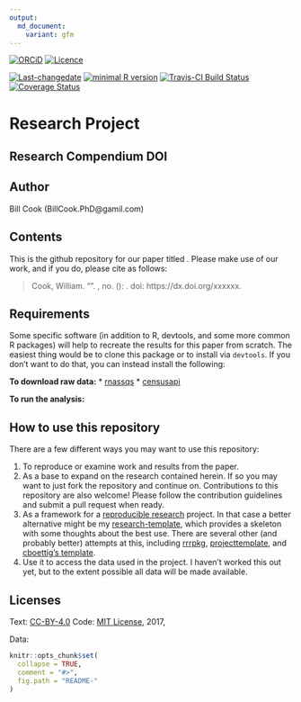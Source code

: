 ```yaml
---
output:
  md_document:
    variant: gfm
---
```


<!-- README.md is generated from README.Rmd. Please edit that file -->

[![ORCiD](https://img.shields.io/badge/ORCiD-0000--0002--3410--3732-green.svg)](http://orcid.org/0000-0002-3410-3732) 
[![Licence](https://img.shields.io/github/license/mashape/apistatus.svg)](http://choosealicense.com/licenses/mit/) 

[![Last-changedate](https://img.shields.io/badge/last%20change-`r gsub('-', '--', Sys.Date())`-brightgreen.svg)](https://github.com/<username>/<PROJECT NAME>/commits/master) 
[![minimal R version](https://img.shields.io/badge/R%3E%3D-3.0.3-brightgreen.svg)](https://cran.r-project.org/) 
[![Travis-CI Build Status](https://travis-ci.org/<username>/<PROJECT NAME>.png?branch=master)](https://travis-ci.org/<username>/<PROJECT NAME>) 
[![Coverage Status](https://coveralls.io/repos/github/<username>/<PROJECT NAME>/badge.svg?branch=master)](https://coveralls.io/github/<username>/<PROJECT NAME>?branch=master)

# Research Project

## Research Compendium DOI

## Author

Bill Cook (BillCook.PhD@gamil.com)

## Contents

This is the github repository for our paper titled <PAPER TITLE>. Please make use of our work, and if you do, please cite as follows:

>  Cook, William. "<PAPER TITLE>". *<JOURNAL TITLE>* <VOLUME>, no. <NUMBER> (<YEAR>): <PAGES>. doi: https://dx.doi.org/xxxxxx.

## Requirements
Some specific software (in addition to R, devtools, and some more common R packages) will help to recreate the results for this paper from scratch. The easiest thing would be to clone this package or to install via `devtools`. If you don't want to do that, you can instead install the following:

**To download raw data:**
* [rnassqs](https://github.com/potterzot/rnassqs)
* [censusapi](https://github.com/hrecht/censusapi)

**To run the analysis:**


## How to use this repository
There are a few different ways you may want to use this repository:

1. To reproduce or examine work and results from the paper.
2. As a base to expand on the research contained herein. If so you may want to just fork the repository and continue on. Contributions to this repository are also welcome! Please follow the contribution guidelines and submit a pull request when ready.
3. As a framework for a [reproducible research]() project. In that case a better alternative might be my [research-template](github.com/<username>/research-template), which provides a skeleton with some thoughts about the best use. There are several other (and probably better) attempts at this, including [rrrpkg](https://github.com/ropensci/rrrpkg), [projecttemplate](http://projecttemplate.net/), and [cboettig's template](https://github.com/cboettig/template).
3. Use it to access the data used in the project. I haven't worked this out yet, but to the extent possible all data will be made available.

## Licenses

Text: [CC-BY-4.0](https://creativecommons.org/licenses/by/4.0/)
Code: [MIT License](https://opensource.org/licenses/MIT), 2017, <Your Name>

Data:

```r
knitr::opts_chunk$set(
  collapse = TRUE,
  comment = "#>",
  fig.path = "README-"
)
```
